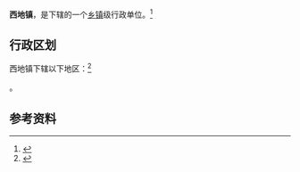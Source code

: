 {{中国乡级行政区|65/23/25/105/000}}

'''西地镇'''，是{{PRC admin/fullname|65/23/25/105/000|3}}下辖的一个[[乡镇|乡镇]]级行政单位。<ref>{{PRC admin/ref sgc|{{PRC admin/parent|65/23/25/105/000}}}}</ref>

== 行政区划 ==

西地镇下辖以下地区：<ref>{{PRC admin/ref sgc|65/23/25/105/000}}</ref>

{{PRC admin/children|65/23/25/105/000}}。

== 参考资料 ==

{{reflist}}

{{行政区划小作品}}
{{PRC admin/navcat|65/23/25/105/000}}